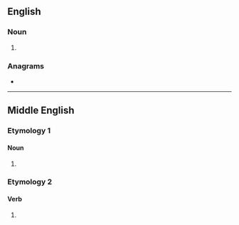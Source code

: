 {{also|Crowne}}
==English==

===Noun===
{{en-noun}}

# {{obsolete spelling of|en|crown}}

===Anagrams===
* {{anagrams|en|a=cenorw|Corwen}}

----

==Middle English==

===Etymology 1===

====Noun====
{{head|enm|noun}}

# {{alt form|enm|coroune}}

===Etymology 2===

====Verb====
{{head|enm|verb}}

# {{alt form|enm|corounen}}
